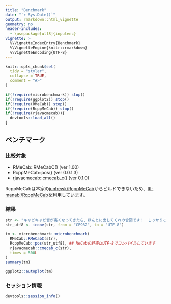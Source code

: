 ```yaml
---
title: "Benchmark"
date: "`r Sys.Date()`"
output: rmarkdown::html_vignette
geometry: no
header-includes:
  - \usepackage[utf8]{inputenc}
vignette: >
  %\VignetteIndexEntry{Benchmark}
  %\VignetteEngine{knitr::rmarkdown}
  %\VignetteEncoding{UTF-8}
---
```


```r
knitr::opts_chunk$set(
  tidy = "styler",
  collapse = TRUE,
  comment = "#>"
)
```

```r
if(!require(microbenchmark)) stop()
if(!require(ggplot2)) stop()
if(!require(RMeCab)) stop()
if(!require(RcppMeCab)) stop()
if(!require(rjavacmecab)){
  devtools::load_all()
}
```

## ベンチマーク

### 比較対象

- RMeCab::RMeCabC() (ver 1.00)
- RcppMeCab::pos() (ver 0.0.1.3)
- rjavacmecab::cmecab_c() (ver 0.1.0)

RcppMeCabは本家の[junhewk/RcppMeCab](https://github.com/junhewk/RcppMeCab)からビルドできないため、[ltl-manabi/RcppMeCab](https://github.com/ltl-manabi/RcppMeCab)を利用しています。

### 結果

```r
str <- "キャピキャピ音が高くなってきたら、ほんとに出してくれの合図です！　しっかりここではコミュニケーションとってください"
str_utf8 <- iconv(str, from = "CP932", to = "UTF-8")

tm <- microbenchmark::microbenchmark(
  RMeCab::RMeCabC(str),
  RcppMeCab::pos(str_utf8), ## MeCabの辞書はUTF-8でコンパイルしています
  rjavacmecab::cmecab_c(str),
  times = 500L
)
summary(tm)
```

```r
ggplot2::autoplot(tm)
```

### セッション情報

```r
devtools::session_info()
```

